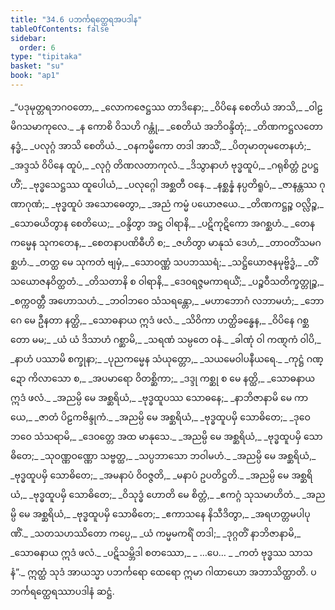```yaml
---
title: "34.6 ပဘင်္ကရတ္ထေရအပဒါန"
tableOfContents: false
sidebar:
  order: 6
type: "tipitaka"
basket: "su"
book: "ap1"
---
```



<DynamicBreadcrumb />

<Division number="53" book="ap1" e="ch" v="20" p="309">

<Paragraph number="3777" type="verses" book="ap1">
_“ပဒုမုတ္တရဘဂဝတော,_  
_လောကဇေဋ္ဌဿ တာဒိနော;_  
_ဝိပိနေ စေတိယံ အာသိ,_  
_ဝါဠမိဂသမာကုလေ._  

</Paragraph>

</Division>
<Division number="54" book="ap1" e="ch" v="20" p="310">

<Paragraph number="3778" type="verses" book="ap1">
_န ကောစိ ဝိသဟိ ဂန္တုံ,_  
_စေတိယံ အဘိဝန္ဒိတုံ;_  
_တိဏကဋ္ဌလတောနဒ္ဓံ,_  
_ပလုဂ္ဂံ အာသိ စေတိယံ._  

</Paragraph>

</Division>
<Division number="55" book="ap1" e="ch" v="20" p="310">

<Paragraph number="3779" type="verses" book="ap1">
_ဝနကမ္မိကော တဒါ အာသိံ,_  
_ပိတုမာတုမတေနဟံ;_  
_အဒ္ဒသံ ဝိပိနေ ထူပံ,_  
_လုဂ္ဂံ တိဏလတာကုလံ._  

</Paragraph>

</Division>
<Division number="56" book="ap1" e="ch" v="20" p="310">

<Paragraph number="3780" type="verses" book="ap1">
_ဒိသွာနာဟံ ဗုဒ္ဓထူပံ,_  
_ဂရုစိတ္တံ ဥပဋ္ဌဟိံ;_  
_ဗုဒ္ဓသေဋ္ဌဿ ထူပေါယံ,_  
_ပလုဂ္ဂေါ အစ္ဆတီ ဝနေ._  

</Paragraph>

</Division>
<Division number="57" book="ap1" e="ch" v="20" p="310">

<Paragraph number="3781" type="verses" book="ap1">
_နစ္ဆန္နံ နပ္ပတိရူပံ,_  
_ဇာနန္တဿ ဂုဏာဂုဏံ;_  
_ဗုဒ္ဓထူပံ အသောဓေတွာ,_  
_အညံ ကမ္မံ ပယောဇယေ._  

</Paragraph>

</Division>
<Division number="58" book="ap1" e="ch" v="20" p="310">

<Paragraph number="3782" type="verses" book="ap1">
_တိဏကဋ္ဌဉ္စ ဝလ္လိဉ္စ,_  
_သောဓယိတွာန စေတိယေ;_  
_ဝန္ဒိတွာ အဋ္ဌ ဝါရာနိ,_  
_ပဋိကုဋိကော အဂစ္ဆဟံ._  

</Paragraph>

</Division>
<Division number="59" book="ap1" e="ch" v="20" p="310">

<Paragraph number="3783" type="verses" book="ap1">
_တေန ကမ္မေန သုကတေန,_  
_စေတနာပဏိဓီဟိ စ;_  
_ဇဟိတွာ မာနုသံ ဒေဟံ,_  
_တာဝတိံသမဂစ္ဆဟံ._  

</Paragraph>

</Division>
<Division number="60" book="ap1" e="ch" v="20" p="310">

<Paragraph number="3784" type="verses" book="ap1">
_တတ္ထ မေ သုကတံ ဗျမှံ,_  
_သောဝဏ္ဏံ သပဘဿရံ;_  
_သဋ္ဌိယောဇနမုဗ္ဗိဒ္ဓံ,_  
_တိံသယောဇနဝိတ္ထတံ._  

</Paragraph>

</Division>
<Division number="61" book="ap1" e="ch" v="20" p="310">

<Paragraph number="3785" type="verses" book="ap1">
_တိသတာနိ စ ဝါရာနိ,_  
_ဒေဝရဇ္ဇမကာရယိံ;_  
_ပဉ္စဝီသတိက္ခတ္တုဉ္စ,_  
_စက္ကဝတ္တီ အဟောသဟံ._  

</Paragraph>

</Division>
<Division number="62" book="ap1" e="ch" v="20" p="310">

<Paragraph number="3786" type="verses" book="ap1">
_ဘဝါဘဝေ သံသရန္တော,_  
_မဟာဘောဂံ လဘာမဟံ;_  
_ဘောဂေ မေ ဦနတာ နတ္ထိ,_  
_သောဓနာယ ဣဒံ ဖလံ._  

</Paragraph>

</Division>
<Division number="63" book="ap1" e="ch" v="20" p="310">

<Paragraph number="3787" type="verses" book="ap1">
_သိဝိကာ ဟတ္ထိခန္ဓေန,_  
_ဝိပိနေ ဂစ္ဆတော မမ;_  
_ယံ ယံ ဒိသာဟံ ဂစ္ဆာမိ,_  
_သရဏံ သမ္ပတေ ဝနံ._  

</Paragraph>

</Division>
<Division number="64" book="ap1" e="ch" v="20" p="310">

<Paragraph number="3788" type="verses" book="ap1">
_ခါဏုံ ဝါ ကဏ္ဋကံ ဝါပိ,_  
_နာဟံ ပဿာမိ စက္ခုနာ;_  
_ပုညကမ္မေန သံယုတ္တော,_  
_သယမေဝါပနီယရေ._  

</Paragraph>

</Division>
<Division number="65" book="ap1" e="ch" v="20" p="310">

<Paragraph number="3789" type="verses" book="ap1">
_ကုဋ္ဌံ ဂဏ္ဍော ကိလာသော စ,_  
_အပမာရော ဝိတစ္ဆိကာ;_  
_ဒဒ္ဒု ကစ္ဆု စ မေ နတ္ထိ,_  
_သောဓနာယ ဣဒံ ဖလံ._  

</Paragraph>

</Division>
<Division number="66" book="ap1" e="ch" v="20" p="310">

<Paragraph number="3790" type="verses" book="ap1">
_အညမ္ပိ မေ အစ္ဆရိယံ,_  
_ဗုဒ္ဓထူပဿ သောဓနေ;_  
_နာဘိဇာနာမိ မေ ကာယေ,_  
_ဇာတံ ပိဠကဗိန္ဒုကံ._  

</Paragraph>

</Division>
<Division number="67" book="ap1" e="ch" v="20" p="311">

<Paragraph number="3791" type="verses" book="ap1">
_အညမ္ပိ မေ အစ္ဆရိယံ,_  
_ဗုဒ္ဓထူပမှိ သောဓိတေ;_  
_ဒုဝေ ဘဝေ သံသရာမိ,_  
_ဒေဝတ္တေ အထ မာနုသေ._  

</Paragraph>

</Division>
<Division number="68" book="ap1" e="ch" v="20" p="311">

<Paragraph number="3792" type="verses" book="ap1">
_အညမ္ပိ မေ အစ္ဆရိယံ,_  
_ဗုဒ္ဓထူပမှိ သောဓိတေ;_  
_သုဝဏ္ဏဝဏ္ဏော သဗ္ဗတ္ထ,_  
_သပ္ပဘာသော ဘဝါမဟံ._  

</Paragraph>

</Division>
<Division number="69" book="ap1" e="ch" v="20" p="311">

<Paragraph number="3793" type="verses" book="ap1">
_အညမ္ပိ မေ အစ္ဆရိယံ,_  
_ဗုဒ္ဓထူပမှိ သောဓိတေ;_  
_အမနာပံ ဝိဝဇ္ဇတိ,_  
_မနာပံ ဥပတိဋ္ဌတိ._  

</Paragraph>

</Division>
<Division number="70" book="ap1" e="ch" v="20" p="311">

<Paragraph number="3794" type="verses" book="ap1">
_အညမ္ပိ မေ အစ္ဆရိယံ,_  
_ဗုဒ္ဓထူပမှိ သောဓိတေ;_  
_ဝိသုဒ္ဓံ ဟောတိ မေ စိတ္တံ,_  
_ဧကဂ္ဂံ သုသမာဟိတံ._  

</Paragraph>

</Division>
<Division number="71" book="ap1" e="ch" v="20" p="311">

<Paragraph number="3795" type="verses" book="ap1">
_အညမ္ပိ မေ အစ္ဆရိယံ,_  
_ဗုဒ္ဓထူပမှိ သောဓိတေ;_  
_ဧကာသနေ နိသီဒိတွာ,_  
_အရဟတ္တမပါပုဏိံ._  

</Paragraph>

</Division>
<Division number="72" book="ap1" e="ch" v="20" p="311">

<Paragraph number="3796" type="verses" book="ap1">
_သတသဟဿိတော ကပ္ပေ,_  
_ယံ ကမ္မမကရိံ တဒါ;_  
_ဒုဂ္ဂတိံ နာဘိဇာနာမိ,_  
_သောဓနာယ ဣဒံ ဖလံ._  

</Paragraph>

</Division>
<Division number="73" book="ap1" e="ch" v="20" p="311">

<Paragraph number="3797" type="verses" book="ap1">
_ပဋိသမ္ဘိဒါ စတဿော,_  
_ …ပေ… _  
_ကတံ ဗုဒ္ဓဿ သာသနံ”._  

</Paragraph>

<Paragraph number="3798" book="ap1">
ဣတ္ထံ သုဒံ အာယသ္မာ ပဘင်္ကရော ထေရော ဣမာ ဂါထာယော အဘာသိတ္ထာတိ.

</Paragraph>
</Division>

<Paragraph number="3799" type="center" book="ap1">
ပဘင်္ကရတ္ထေရဿာပဒါနံ ဆဋ္ဌံ.
</Paragraph>